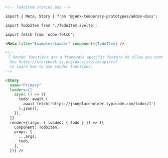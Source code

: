 ```md
<!-- TodoItem.stories.mdx -->

import { Meta, Story } from '@junk-temporary-prototypes/addon-docs';

import TodoItem from './TodoItem.svelte';

import fetch from 'node-fetch';

<Meta title="Examples/Loader" component={TodoItem} />

<!--
 👇 Render functions are a framework specific feature to allow you control on how the component renders.
  See https://storybook.js.org/docs/svelte/api/csf
  to learn how to use render functions.
-->

<Story
  name="Primary"
  loaders={[
    async () => ({
      todo: await (
        await fetch('https://jsonplaceholder.typicode.com/todos/1')
      ).json(),
    }),
  ]}
  render={(args, { loaded: { todo } }) => ({
    Component: TodoItem,
    props: {
      ...args,
      todo,
    },
  })} />
```